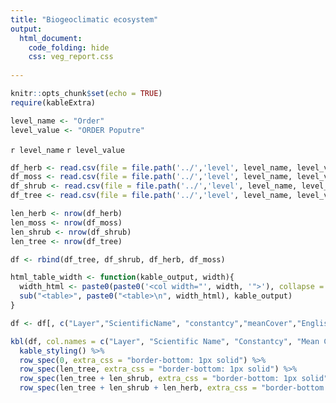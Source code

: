 ```yaml
---
title: "Biogeoclimatic ecosystem"
output:
  html_document:
    code_folding: hide
    css: veg_report.css
    
---
```


```r
knitr::opts_chunk$set(echo = TRUE)
require(kableExtra)
```


```r
level_name <- "Order"
level_value <- "ORDER Poputre"
```

<span class="emphasized">`r level_name`        `r level_value` </span>


```r
df_herb <- read.csv(file = file.path('../','level', level_name, level_value, "veg_reports", "Herb_Layer"))
df_moss <- read.csv(file = file.path('../','level', level_name, level_value, "veg_reports", "Moss_Layer"))
df_shrub <- read.csv(file = file.path('../','level', level_name, level_value, "veg_reports", "Shrub_Layer"))
df_tree <- read.csv(file = file.path('../','level', level_name, level_value, "veg_reports", "Tree_Layer"))

len_herb <- nrow(df_herb)
len_moss <- nrow(df_moss)
len_shrub <- nrow(df_shrub)
len_tree <- nrow(df_tree)

```

```r
df <- rbind(df_tree, df_shrub, df_herb, df_moss)
```

```r
html_table_width <- function(kable_output, width){
  width_html <- paste0(paste0('<col width="', width, '">'), collapse = "\n")
  sub("<table>", paste0("<table>\n", width_html), kable_output)
}
```

```r
df <- df[, c("Layer","ScientificName", "constantcy","meanCover","EnglishName")]

kbl(df, col.names = c("Layer", "Scientific Name", "Constantcy", "Mean Cover", "English Name"), format = "html", table.attr = "style='width:100%;'", align = "lllll") %>%
  kable_styling() %>%
  row_spec(0, extra_css = "border-bottom: 1px solid") %>%
  row_spec(len_tree, extra_css = "border-bottom: 1px solid") %>%
  row_spec(len_tree + len_shrub, extra_css = "border-bottom: 1px solid") %>%
  row_spec(len_tree + len_shrub + len_herb, extra_css = "border-bottom: 1px solid")
```

